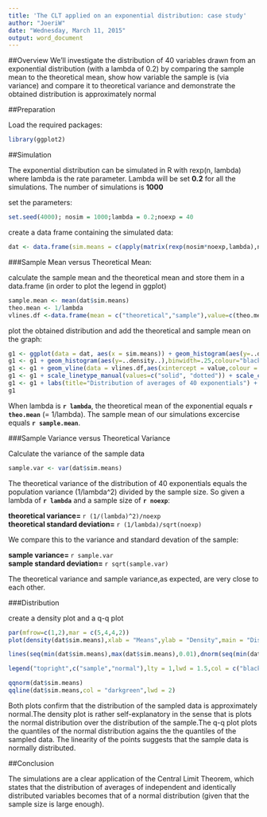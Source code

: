 ```yaml
---
title: 'The CLT applied on an exponential distribution: case study'
author: "JoeriW"
date: "Wednesday, March 11, 2015"
output: word_document
---
```


##Overview
We'll investigate the distribution of 40 variables drawn from an exponential distribution (with a lambda of 0.2)
by comparing the sample mean to the theoretical mean, show how variable the sample is (via variance) and compare it to 
theoretical variance and demonstrate the obtained distribution is approximately normal

##Preparation

Load the required packages:
```r
library(ggplot2)
```
   
##Simulation

The exponential distribution can be simulated in R with rexp(n, lambda) where lambda is the rate parameter. Lambda will be set
**0.2** for all the simulations. The number of simulations is **1000**

set the parameters:
```r
set.seed(4000); nosim = 1000;lambda = 0.2;noexp = 40
```

create a data frame containing the simulated data:
```r
dat <- data.frame(sim.means = c(apply(matrix(rexp(nosim*noexp,lambda),nosim),1,mean)))
```
        
###Sample Mean versus Theoretical Mean:

calculate the sample mean and the theoretical mean and store them in a data.frame (in order to plot the legend in ggplot)
```r
sample.mean <- mean(dat$sim.means)
theo.mean <- 1/lambda
vlines.df <-data.frame(mean = c("theoretical","sample"),value=c(theo.mean,sample.mean))
```

plot the obtained distribution and add the theoretical and sample mean on the graph:
```r
g1 <- ggplot(data = dat, aes(x = sim.means)) + geom_histogram(aes(y=..density..), binwidth=.25, colour="black", fill="white")
g1 <- g1 + geom_histogram(aes(y=..density..),binwidth=.25,colour="black",fill="white")
g1 <- g1 + geom_vline(data = vlines.df,aes(xintercept = value,colour = mean,linetype = mean),show_guide = T,size = 1.1)
g1 <- g1 + scale_linetype_manual(values=c("solid", "dotted")) + scale_colour_manual(values = c("darkorange1","firebrick1"))
g1 <- g1 + labs(title="Distribution of averages of 40 exponentials") + xlab("means")
g1
```

When lambda is **`r lambda`**, the theoretical mean of the exponential equals **`r theo.mean`** (= 1/lambda). 
The sample mean of our simulations excercise equals **`r sample.mean`**.

###Sample Variance versus Theoretical Variance

Calculate the variance of the sample data

```r
sample.var <- var(dat$sim.means)
```

The theoretical variance of the distribution of 40 exponentials equals the population variance (1/lambda^2) divided by the sample size. So given a lambda of **`r lambda`** and a sample size of **`r noexp`**:

**theoretical variance= ** `r (1/(lambda)^2)/noexp`  
**theoretical standard deviation= ** `r (1/lambda)/sqrt(noexp)`

We compare this to the variance and standard devation of the sample:

**sample variance= ** `r sample.var`  
**sample standard deviation= ** `r sqrt(sample.var)`

The theoretical variance and sample variance,as expected, are very close to each other.

###Distribution

create a density plot and a q-q plot

```r
par(mfrow=c(1,2),mar = c(5,4,4,2))
plot(density(dat$sim.means),xlab = "Means",ylab = "Density",main = "Distribution",lwd = 2)

lines(seq(min(dat$sim.means),max(dat$sim.means),0.01),dnorm(seq(min(dat$sim.means),max(dat$sim.means),0.01),1/lambda,(1/lambda)/sqrt(noexp)),col="darkgreen",lwd=2)

legend("topright",c("sample","normal"),lty = 1,lwd = 1.5,col = c("black","darkgreen"),bty = "n",cex = 0.5)

qqnorm(dat$sim.means)
qqline(dat$sim.means,col = "darkgreen",lwd = 2)
```

Both plots confirm that the distribution of the sampled data is approximately normal.The density plot is rather self-explanatory in the sense that is plots the normal distribution over the distribution of the sample.The q-q plot plots the quantiles of the normal distribution agains the the quantiles of the sampled data. The linearity of the points suggests that the sample data is normally distributed.

##Conclusion

The simulations are a clear application of the Central Limit Theorem, which states that the distribution of averages of independent and identically distributed variables becomes that of a normal distribution (given that the sample size is large enough).

